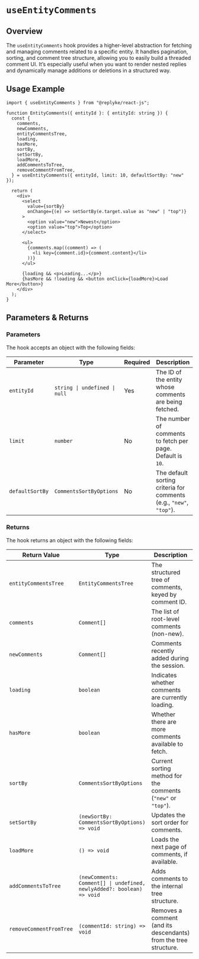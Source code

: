 # `useEntityComments`

## Overview

The `useEntityComments` hook provides a higher-level abstraction for fetching and managing comments related to a specific entity. It handles pagination, sorting, and comment tree structure, allowing you to easily build a threaded comment UI. It’s especially useful when you want to render nested replies and dynamically manage additions or deletions in a structured way.

## Usage Example

```tsx
import { useEntityComments } from "@replyke/react-js";

function EntityComments({ entityId }: { entityId: string }) {
  const {
    comments,
    newComments,
    entityCommentsTree,
    loading,
    hasMore,
    sortBy,
    setSortBy,
    loadMore,
    addCommentsToTree,
    removeCommentFromTree,
  } = useEntityComments({ entityId, limit: 10, defaultSortBy: "new" });

  return (
    <div>
      <select
        value={sortBy}
        onChange={(e) => setSortBy(e.target.value as "new" | "top")}
      >
        <option value="new">Newest</option>
        <option value="top">Top</option>
      </select>

      <ul>
        {comments.map((comment) => (
          <li key={comment.id}>{comment.content}</li>
        ))}
      </ul>

      {loading && <p>Loading...</p>}
      {hasMore && !loading && <button onClick={loadMore}>Load More</button>}
    </div>
  );
}
```

## Parameters & Returns

### Parameters

The hook accepts an object with the following fields:

| Parameter       | Type                          | Required | Description                                                         |
| --------------- | ----------------------------- | -------- | ------------------------------------------------------------------- |
| `entityId`      | `string \| undefined \| null` | Yes      | The ID of the entity whose comments are being fetched.              |
| `limit`         | `number`                      | No       | The number of comments to fetch per page. Default is `10`.          |
| `defaultSortBy` | `CommentsSortByOptions`       | No       | The default sorting criteria for comments (e.g., `"new"`, `"top"`). |

### Returns

The hook returns an object with the following fields:

| Return Value            | Type                                                                  | Description                                                      |
| ----------------------- | --------------------------------------------------------------------- | ---------------------------------------------------------------- |
| `entityCommentsTree`    | `EntityCommentsTree`                                                  | The structured tree of comments, keyed by comment ID.            |
| `comments`              | `Comment[]`                                                           | The list of root-level comments (non-new).                       |
| `newComments`           | `Comment[]`                                                           | Comments recently added during the session.                      |
| `loading`               | `boolean`                                                             | Indicates whether comments are currently loading.                |
| `hasMore`               | `boolean`                                                             | Whether there are more comments available to fetch.              |
| `sortBy`                | `CommentsSortByOptions`                                               | Current sorting method for the comments (`"new"` or `"top"`).    |
| `setSortBy`             | `(newSortBy: CommentsSortByOptions) => void`                          | Updates the sort order for comments.                             |
| `loadMore`              | `() => void`                                                          | Loads the next page of comments, if available.                   |
| `addCommentsToTree`     | `(newComments: Comment[] \| undefined, newlyAdded?: boolean) => void` | Adds comments to the internal tree structure.                    |
| `removeCommentFromTree` | `(commentId: string) => void`                                         | Removes a comment (and its descendants) from the tree structure. |